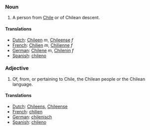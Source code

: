 ===Noun===
#A person from [[Chile]] or of Chilean descent.
====Translations====
*[[Dutch]]: [[Chileen]] ''m'', [[Chileense]] ''f''
*[[French]]: [[Chilien]] ''m'', [[Chilienne]] ''f''
*[[German]]: [[Chilene]] ''m'', [[Chilenin]] ''f''
*[[Spanish]]: [[chileno]]

===Adjective===
#Of, from, or pertaining to Chile, the Chilean people or the Chilean language.
====Translations====
*[[Dutch]]: [[Chileens]], [[Chileense]]
*[[French]]: [[chilien]]
*[[German]]: [[chilenisch]]
*[[Spanish]]: [[chileno]]